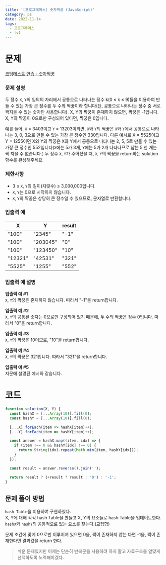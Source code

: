 ```yaml
---
title: '[프로그래머스] 숫자짝꿍 (JavaScript)'
category: ps
date: 2022-11-14
tags:
  - 프로그래머스
  - lv1
---
```


# 문제

[코딩테스트 연습 - 숫자짝꿍](https://school.programmers.co.kr/learn/courses/30/lessons/131128)

### 문제 설명

두 정수 `X`, `Y`의 임의의 자리에서 공통으로 나타나는 정수 k(0 ≤ k ≤ 9)들을 이용하여 만들 수 있는 가장 큰 정수를 두 수의 짝꿍이라 합니다(단, 공통으로 나타나는 정수 중 서로 짝지을 수 있는 숫자만 사용합니다). X, Y의 짝꿍이 존재하지 않으면, 짝꿍은 -1입니다. X, Y의 짝꿍이 0으로만 구성되어 있다면, 짝꿍은 0입니다.

예를 들어, `X` = 3403이고 `Y` = 13203이라면, `X`와 `Y`의 짝꿍은 `X`와 `Y`에서 공통으로 나타나는 3, 0, 3으로 만들 수 있는 가장 큰 정수인 330입니다. 다른 예시로 X = 5525이고 Y = 1255이면 X와 Y의 짝꿍은 X와 Y에서 공통으로 나타나는 2, 5, 5로 만들 수 있는 가장 큰 정수인 552입니다(`X`에는 5가 3개, `Y`에는 5가 2개 나타나므로 남는 5 한 개는 짝 지을 수 없습니다.)
두 정수 `X`, `Y`가 주어졌을 때, `X`, `Y`의 짝꿍을 return하는 solution 함수를 완성해주세요.

### 제한사항

- 3 ≤ `X`, `Y`의 길이(자릿수) ≤ 3,000,000입니다.
- `X`, `Y`는 0으로 시작하지 않습니다.
- `X`, `Y`의 짝꿍은 상당히 큰 정수일 수 있으므로, 문자열로 반환합니다.

### 입출력 예

| X       | Y        | result |
| ------- | -------- | ------ |
| "100"   | "2345"   | "-1"   |
| "100"   | "203045" | "0"    |
| "100"   | "123450" | "10"   |
| "12321" | "42531"  | "321"  |
| "5525"  | "1255"   | "552"  |

### 입출력 예 설명

**입출력 예 #1** <br/>
`X`, `Y`의 짝꿍은 존재하지 않습니다. 따라서 "-1"을 return합니다.

**입출력 예 #2** <br/>
`X`, `Y`의 공통된 숫자는 0으로만 구성되어 있기 때문에, 두 수의 짝꿍은 정수 0입니다. 따라서 "0"을 return합니다.

**입출력 예 #3** <br/>
`X`, `Y`의 짝꿍은 10이므로, "10"을 return합니다.

**입출력 예 #4** <br/>
`X`, `Y`의 짝꿍은 321입니다. 따라서 "321"을 return합니다.

**입출력 예 #5** <br/>
지문에 설명된 예시와 같습니다.

# 코드

```jsx
function solution(X, Y) {
  const hashX = [...Array(10)].fill(0);
  const hashY = [...Array(10)].fill(0);

  [...X].forEach(item => hashX[item]++);
  [...Y].forEach(item => hashY[item]++);

  const answer = hashX.map((item, idx) => {
    if (item !== 0 && hashY[idx] !== 0) {
      return String(idx).repeat(Math.min(item, hashY[idx]));
    }
  });

  const result = answer.reverse().join('');

  return result ? (+result ? result : '0') : '-1';
}
```

## 문제 풀이 방법

`hash Table`을 이용하여 구현하였다.<br/>
X, Y에 대해 각각 hash Table을 만들고 X, Y의 요소들로 hash Table을 업데이트한다.<br/>
`hashX`와 `hashY`의 공통적으로 있는 요소를 찾는다.(교집합)

문제 조건에 맞게 0으로만 이루어져 있으면 0을, 짝이 존재하지 않는 다면 -1을, 짝이 존재한다면 결과값을 return 한다.

> 쉬운 문제였지만 이제는 단순히 반복문을 사용하려 하지 말고 자료구조를 알맞게 선택하도록 노력해야겠다.
